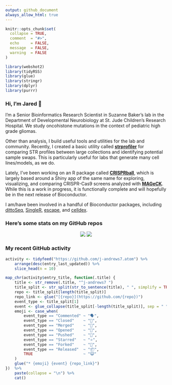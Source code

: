 ```yaml
---
output: github_document
always_allow_html: true
---
```


<!-- README.md is generated from README.Rmd. Please edit that file -->

```r
knitr::opts_chunk$set(
  collapse = TRUE,
  comment  = "#>",
  echo     = FALSE,
  message  = FALSE,
  warning  = FALSE
)

library(webshot2)
library(tidyRSS)
library(glue)
library(stringr)
library(dplyr)
library(purrr)
```

### Hi, I'm Jared 👋

I'm a Senior Bioinformatics Research Scientist in Suzanne Baker's lab in the Department of Developmental Neurobiology at St. Jude Children's Research Hospital.
We study oncohistone mutations in the context of pediatric high grade gliomas.

Other than analysis, I build useful tools and utilities for the lab and community. 
Recently, I created a basic utility called [**strprofiler**](https://github.com/j-andrews7/strprofiler) for comparing STR profiles between large collections and identifying potential sample swaps.
This is particularly useful for labs that generate many cell lines/models, as we do.

Lately, I've been working on an R package called [**CRISPRball**](https://github.com/j-andrews7/CRISPRball), which is largely based around a Shiny app of the same name for exploring, visualizing, and comparing CRISPR-Cas9 screens analyzed with [**MAGeCK**](https://sourceforge.net/projects/mageck/).
While this is a work in progress, it is functionally complete and will hopefully be in the next release of Bioconductor.

I am/have been involved in a handful of Bioconductor packages, including [dittoSeq](https://bioconductor.org/packages/release/bioc/html/dittoSeq.html), [SingleR](https://bioconductor.org/packages/release/bioc/html/SingleR.html), [escape](https://bioconductor.org/packages/release/bioc/html/escape.html), and [celldex](http://bioconductor.org/packages/release/data/experiment/html/celldex.html).

### Here's some stats on my GitHub repos

<p align="center">
    <img src="https://github-readme-stats.vercel.app/api?username=j-andrews7&show_icons=true&theme=dracula">
    <img src="https://github-readme-stats.vercel.app/api/top-langs/?username=j-andrews7&hide=html,css,jupyter%20notebook&layout=compact">
</p>


### My recent GitHub activity

```r
activity <- tidyfeed("https://github.com/j-andrews7.atom") %>%
    arrange(desc(entry_last_updated)) %>%
    slice_head(n = 10)

map_chr(activity$entry_title, function(.title) {
    title <- str_remove(.title, "^j-andrews7 ")
    title_split <- str_split(str_to_sentence(title), " ", simplify = TRUE)
    repo <- title_split[length(title_split)]
    repo_link <- glue("[{repo}](https://github.com/{repo})")
    event_type <- title_split[1]
    event <- glue_collapse(title_split[-length(title_split)], sep = " ")
    emoji <- case_when(
        event_type == "Commented" ~ "🗣",
        event_type == "Closed"    ~ "🎊",
        event_type == "Merged"    ~ "🎉",
        event_type == "Opened"    ~ "🤔",
        event_type == "Pushed"    ~ "📨",
        event_type == "Starred"   ~ "⭐️",
        event_type == "Forked"    ~ "🍴",
        event_type == "Released"  ~ "📦",
        TRUE                      ~ "😺"
    )
    glue("* {emoji} {event} {repo_link}")
})  %>%
    paste(collapse = "\n") %>%
    cat()
```

